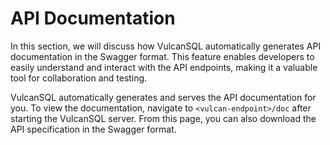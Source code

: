# API Documentation
In this section, we will discuss how VulcanSQL automatically generates API documentation in the Swagger format. This feature enables developers to easily understand and interact with the API endpoints, making it a valuable tool for collaboration and testing.

VulcanSQL automatically generates and serves the API documentation for you. To view the documentation, navigate to `<vulcan-endpoint>/doc` after starting the VulcanSQL server. From this page, you can also download the API specification in the Swagger format.
